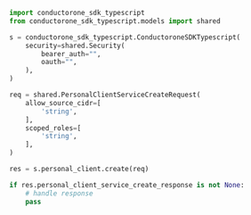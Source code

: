 ```python Create.py
import conductorone_sdk_typescript
from conductorone_sdk_typescript.models import shared

s = conductorone_sdk_typescript.ConductoroneSDKTypescript(
    security=shared.Security(
        bearer_auth="",
        oauth="",
    ),
)

req = shared.PersonalClientServiceCreateRequest(
    allow_source_cidr=[
        'string',
    ],
    scoped_roles=[
        'string',
    ],
)

res = s.personal_client.create(req)

if res.personal_client_service_create_response is not None:
    # handle response
    pass
```
